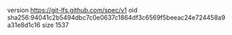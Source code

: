 version https://git-lfs.github.com/spec/v1
oid sha256:94041c2b5494dbc7c0e0637c1864df3c6569f5beeac24e724458a9a31e8d1c16
size 1537
